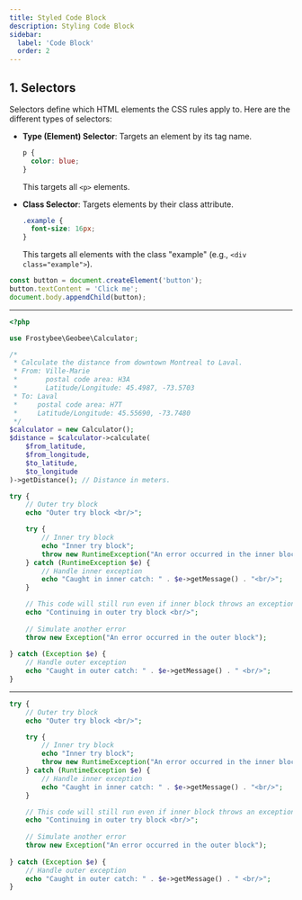 ```yaml
---
title: Styled Code Block
description: Styling Code Block
sidebar:
  label: 'Code Block'
  order: 2
---
```




<SlideViewer />


## 1. Selectors
Selectors define which HTML elements the CSS rules apply to. Here are the different types of selectors:

- **Type (Element) Selector**: Targets an element by its tag name.
  ```css
  p {
    color: blue;
  }
  ```
  This targets all `<p>` elements.

- **Class Selector**: Targets elements by their class attribute.
  ```css
  .example {
    font-size: 16px;
  }
  ```
  This targets all elements with the class "example" (e.g., `<div class="example">`).

```js
const button = document.createElement('button');
button.textContent = 'Click me';
document.body.appendChild(button);
```

--- 

```php
<?php

use Frostybee\Geobee\Calculator;

/*
 * Calculate the distance from downtown Montreal to Laval.
 * From: Ville-Marie 
 *       postal code area: H3A
 *       Latitude/Longitude: 45.4987, -73.5703
 * To: Laval 
 *     postal code area: H7T 
 *     Latitude/Longitude: 45.55690, -73.7480
 */
$calculator = new Calculator();
$distance = $calculator->calculate(
    $from_latitude,
    $from_longitude,
    $to_latitude,
    $to_longitude
)->getDistance(); // Distance in meters.
```

```php  title="example.php"
try {
    // Outer try block
    echo "Outer try block <br/>";

    try {
        // Inner try block
        echo "Inner try block";
        throw new RuntimeException("An error occurred in the inner block");
    } catch (RuntimeException $e) {
        // Handle inner exception
        echo "Caught in inner catch: " . $e->getMessage() . "<br/>";
    }

    // This code will still run even if inner block throws an exception
    echo "Continuing in outer try block <br/>";
    
    // Simulate another error
    throw new Exception("An error occurred in the outer block");
    
} catch (Exception $e) {
    // Handle outer exception
    echo "Caught in outer catch: " . $e->getMessage() . " <br/>";
}
```

---

```php title="Example: Handling exceptions in PHP"
try {
    // Outer try block
    echo "Outer try block <br/>";

    try {
        // Inner try block
        echo "Inner try block";
        throw new RuntimeException("An error occurred in the inner block");
    } catch (RuntimeException $e) {
        // Handle inner exception
        echo "Caught in inner catch: " . $e->getMessage() . "<br/>";
    }

    // This code will still run even if inner block throws an exception
    echo "Continuing in outer try block <br/>";
    
    // Simulate another error
    throw new Exception("An error occurred in the outer block");
    
} catch (Exception $e) {
    // Handle outer exception
    echo "Caught in outer catch: " . $e->getMessage() . " <br/>";
}
```

